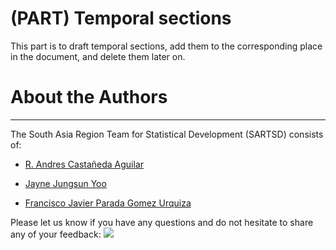 # (PART) Temporal sections {-}

This part is to draft temporal sections, add them to the corresponding place in the document, and delete them later on. 

# About the Authors {-}
***

The South Asia Region Team for Statistical Development (SARTSD) consists of: 

- [R. Andres Castañeda Aguilar](mailto:acastanedaa@worldbank.org)

- [Jayne Jungsun Yoo](mailto:jyoo4@worldbank.org)

- [Francisco Javier Parada Gomez Urquiza](mailto:fparadagomezurqu@worldbank.org)

Please let us know if you have any questions and do not hesitate to share any of your feedback: [![](figures/mail.png)](mailto:fparadagomezurqu@worldbank.org "Contact Us")
